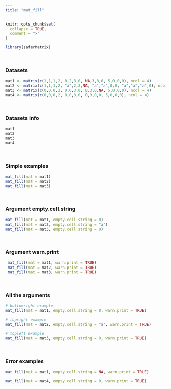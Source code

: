 ---
title: "mat_fill"
---

```{r, include = FALSE}
knitr::opts_chunk$set(
  collapse = TRUE,
  comment = ">"
)
```

```{r setup}
library(saferMatrix)
```
<br>

### Datasets

```{r}
mat1 <- matrix(c(1,1,1,2, 0,2,3,0, NA,3,0,0, 5,0,0,0), ncol = 4)
mat2 <- matrix(c(1,1,1,2, "a",2,3,NA, "a","a",0,0, "a","a","a",0), ncol = 4)
mat3 <- matrix(c(0,0,0,2, 0,0,3,0, 0,3,0,NA, 5,0,0,0), ncol = 4)
mat4 <- matrix(c(0,0,0,2, 0,0,3,0, 0,3,0,0, 5,0,0,0), ncol = 4)
```
<br>

### Datasets info

```{r}
mat1
mat2
mat3
mat4
```
<br>

### Simple examples

```{r}
mat_fill(mat = mat1)
mat_fill(mat = mat2)
mat_fill(mat = mat3)
```
<br>

### Argument empty.cell.string
```{r}
mat_fill(mat = mat1, empty.cell.string = 0)
mat_fill(mat = mat2, empty.cell.string = "a")
mat_fill(mat = mat3, empty.cell.string = 0)
```
<br>

### Argument warn.print
```{r}
 mat_fill(mat = mat1, warn.print = TRUE)
 mat_fill(mat = mat2, warn.print = TRUE)
 mat_fill(mat = mat3, warn.print = TRUE)
```
<br>

### All the arguments
```{r}
# bottomright example
mat_fill(mat = mat1, empty.cell.string = 0, warn.print = TRUE) 

# topright example
mat_fill(mat = mat2, empty.cell.string = "a", warn.print = TRUE) 

# topleft example
mat_fill(mat = mat3, empty.cell.string = 0, warn.print = TRUE) 

```
<br>

### Error examples
```{r, echo = TRUE, error = TRUE}
mat_fill(mat = mat1, empty.cell.string = NA, warn.print = TRUE) 

mat_fill(mat = mat4, empty.cell.string = 0, warn.print = TRUE) 
```
